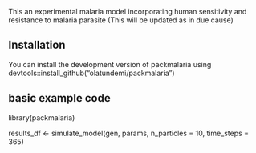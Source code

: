 This an experimental malaria model incorporating human sensitivity and resistance to malaria parasite (This will be updated as in due cause)

## Installation

You can install the development version of packmalaria using devtools::install_github("olatundemi/packmalaria")


## basic example code

library(packmalaria)

results_df <- simulate_model(gen, params, n_particles = 10, time_steps = 365)

